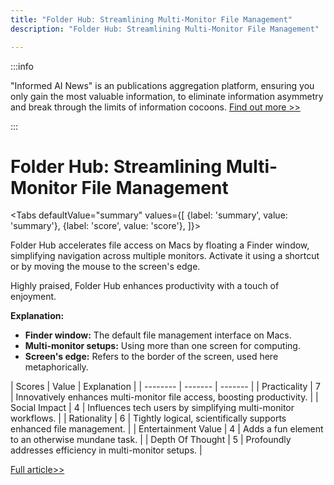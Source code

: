 ```yaml
---
title: "Folder Hub: Streamlining Multi-Monitor File Management"
description: "Folder Hub: Streamlining Multi-Monitor File Management"

---
```



:::info

"Informed AI News" is an publications aggregation platform, ensuring you only gain the most valuable information, to eliminate information asymmetry and break through the limits of information cocoons.  [Find out more >>](/)

:::

# Folder Hub: Streamlining Multi-Monitor File Management


<Tabs
	defaultValue="summary"
	values={[
	{label: 'summary', value: 'summary'},
	{label: 'score', value: 'score'},
]}>
<TabItem value="summary">


Folder Hub accelerates file access on Macs by floating a Finder window, simplifying navigation across multiple monitors. Activate it using a shortcut or by moving the mouse to the screen's edge.

Highly praised, Folder Hub enhances productivity with a touch of enjoyment.

**Explanation:**
- **Finder window:** The default file management interface on Macs.
- **Multi-monitor setups:** Using more than one screen for computing.
- **Screen's edge:** Refers to the border of the screen, used here metaphorically.
</TabItem>
<TabItem value="score">
	| Scores     | Value   | Explanation |
	| -------- | ------- | ------- |
	| Practicality  | 7    | Innovatively enhances multi-monitor file access, boosting productivity.    |
	| Social Impact | 4     | Influences tech users by simplifying multi-monitor workflows.    |
	| Rationality    | 6    | Tightly logical, scientifically supports enhanced file management.    |
	| Entertainment Value    | 4    | Adds a fun element to an otherwise mundane task.    |
	| Depth Of Thought    | 5    | Profoundly addresses efficiency in multi-monitor setups.    |
</TabItem>
</Tabs>

[Full article>>](https://github.com/ruanyf/weekly/issues/5085)

